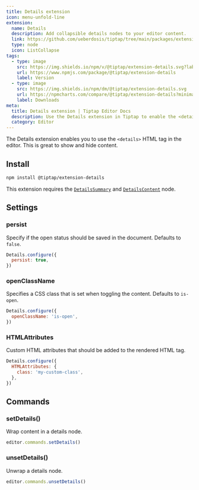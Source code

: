 ```yaml
---
title: Details extension
icon: menu-unfold-line
extension:
  name: Details
  description: Add collapsible details nodes to your editor content.
  link: https://github.com/ueberdosis/tiptap/tree/main/packages/extension-details
  type: node
  icon: ListCollapse
tags:
  - type: image
    src: https://img.shields.io/npm/v/@tiptap/extension-details.svg?label=version
    url: https://www.npmjs.com/package/@tiptap/extension-details
    label: Version
  - type: image
    src: https://img.shields.io/npm/dm/@tiptap/extension-details.svg
    url: https://npmcharts.com/compare/@tiptap/extension-details?minimal=true
    label: Downloads
meta:
  title: Details extension | Tiptap Editor Docs
  description: Use the Details extension in Tiptap to enable the <details> HTML tag for showing and hiding content. Learn more in our docs!
  category: Editor
---
```



The Details extension enables you to use the `<details>` HTML tag in the editor. This is great to show and hide content.

<CodeDemo path="/Nodes/Details" />

## Install

```bash
npm install @tiptap/extension-details
```

This extension requires the [`DetailsSummary`](/editor/extensions/nodes/details-summary) and [`DetailsContent`](/editor/extensions/nodes/details-content) node.

## Settings

### persist

Specify if the open status should be saved in the document. Defaults to `false`.

```js
Details.configure({
  persist: true,
})
```

### openClassName

Specifies a CSS class that is set when toggling the content. Defaults to `is-open`.

```js
Details.configure({
  openClassName: 'is-open',
})
```

### HTMLAttributes

Custom HTML attributes that should be added to the rendered HTML tag.

```js
Details.configure({
  HTMLAttributes: {
    class: 'my-custom-class',
  },
})
```

## Commands

### setDetails()

Wrap content in a details node.

```js
editor.commands.setDetails()
```

### unsetDetails()

Unwrap a details node.

```js
editor.commands.unsetDetails()
```

